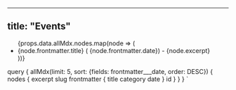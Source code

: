 

---
title: "Events"
---


<ul>
  {props.data.allMdx.nodes.map(node => (
    <li key={node.id}>
      <Link to={node.fields.slug}>{node.frontmatter.title}</Link> (
      {node.frontmatter.date}) - {node.excerpt}
    </li>
  ))}
</ul>


query {
  allMdx(limit: 5, sort: {fields: frontmatter___date, order: DESC}) {
    nodes {
      excerpt
      slug
      frontmatter {
        title
        category
        date
      }
      id
    }
  }
}
`